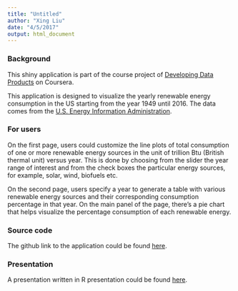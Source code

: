 ```yaml
---
title: "Untitled"
author: "Xing Liu"
date: "4/5/2017"
output: html_document
---
```


### Background
This shiny application is part of the course project of [Developing Data Products](https://www.coursera.org/learn/data-products/) on Coursera.

This application is designed to visualize the yearly renewable energy consumption in the US starting from the year 1949 until 2016. The data comes from the [U.S. Energy Information Administration](https://www.eia.gov/totalenergy/data/monthly/#renewable).

### For users
On the first page, users could customize the line plots of total consumption of one or more renewable energy sources in the unit of trillion Btu (British thermal unit) versus year. This is done by choosing from the slider the year range of interest and from the check boxes the particular energy sources, for example, solar, wind, biofuels etc.

On the second page, users specify a year to generate a table with various renewable energy sources and their corresponding consumption percentage in that year. On the main panel of the page, there's a pie chart that helps visualize the percentage consumption of each renewable energy.

### Source code
The github link to the application could be found [here](https://github.com/xingliuUT/developingDataProducts). 

### Presentation
A presentation written in R presentation could be found [here](http://rpubs.com/xl3676/DevelopingDataProducts).

